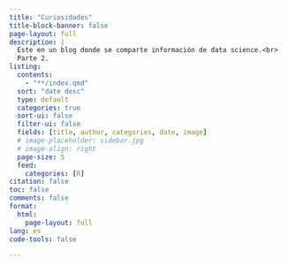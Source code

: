 ```yaml
---
title: "Curiosidades"
title-block-banner: false
page-layout: full
description: |
  Este en un blog donde se comparte información de data science.<br>
  Parte 2.
listing: 
  contents: 
    - "**/index.qmd"
  sort: "date desc"
  type: default
  categories: true
  sort-ui: false
  filter-ui: false
  fields: [title, author, categories, date, image]
  # image-placeholder: sidebar.jpg
  # image-align: right
  page-size: 5
  feed:
    categories: [R]
citation: false
toc: false
comments: false
format: 
  html: 
    page-layout: full
lang: es
code-tools: false

---
```




